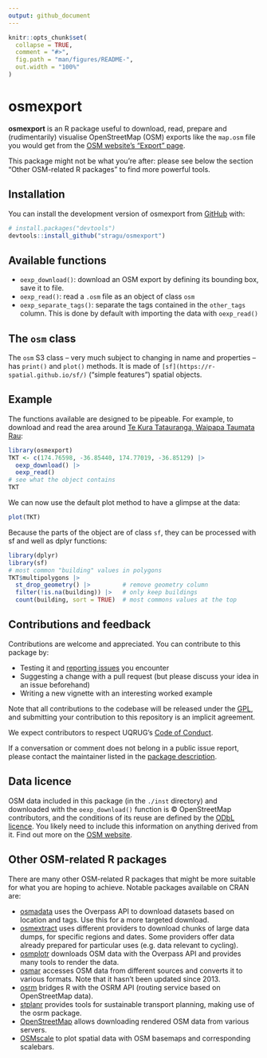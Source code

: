 ```yaml
---
output: github_document
---
```


<!-- README.md is generated from README.Rmd. Please edit that file -->

```r
knitr::opts_chunk$set(
  collapse = TRUE,
  comment = "#>",
  fig.path = "man/figures/README-",
  out.width = "100%"
)
```

# osmexport

<!-- badges: start -->
<!-- badges: end -->

**osmexport** is an R package useful to download, read, prepare and (rudimentarily) visualise OpenStreetMap (OSM) exports like the `map.osm` file you would get from the [OSM website's "Export" page](https://www.openstreetmap.org/export).

This package might not be what you're after: please see below the section "Other OSM-related R packages" to find more powerful tools.

## Installation

You can install the development version of osmexport from [GitHub](https://github.com/) with:

``` r
# install.packages("devtools")
devtools::install_github("stragu/osmexport")
```

## Available functions

* `oexp_download()`: download an OSM export by defining its bounding box, save it to file.
* `oexp_read()`: read a `.osm` file as an object of class `osm`
* `oexp_separate_tags()`: separate the tags contained in the `other_tags` column. This is done by default with importing the data with `oexp_read()`

## The `osm` class

The `osm` S3 class – very much subject to changing in name and properties – has `print()` and `plot()` methods. It is made of `[sf](https://r-spatial.github.io/sf/)` ("simple features") spatial objects.

## Example

The functions available are designed to be pipeable. For example, to download and read the area around [Te Kura Tatauranga, Waipapa Taumata Rau](https://www.auckland.ac.nz/en/science/about-the-faculty/department-of-statistics.html):

```r
library(osmexport)
TKT <- c(174.76598, -36.85440, 174.77019, -36.85129) |>
  oexp_download() |>
  oexp_read()
# see what the object contains
TKT
```

We can now use the default plot method to have a glimpse at the data:

```r
plot(TKT)
```

Because the parts of the object are of class `sf`, they can be processed with sf and well as dplyr functions:

```r
library(dplyr)
library(sf)
# most common "building" values in polygons
TKT$multipolygons |>
  st_drop_geometry() |>         # remove geometry column
  filter(!is.na(building)) |>   # only keep buildings
  count(building, sort = TRUE)  # most commons values at the top
```

## Contributions and feedback

Contributions are welcome and appreciated. You can contribute to this package by:

* Testing it and [reporting issues](https://github.com/stragu/osmexport/issues) you encounter
* Suggesting a change with a pull request (but please discuss your idea in an issue beforehand)
* Writing a new vignette with an interesting worked example

Note that all contributions to the codebase will be released under the [GPL](LICENSE.md), and submitting your contribution to this repository is an implicit agreement.

We expect contributors to respect UQRUG's [Code of Conduct](https://gitlab.com/stragu/uqrug/blob/master/Code_of_Conduct.md).

If a conversation or comment does not belong in a public issue report, please contact the maintainer listed in the [package description](DESCRIPTION).

## Data licence

OSM data included in this package (in the `./inst` directory) and downloaded with the `oexp_download()` function is © OpenStreetMap contributors, and the conditions of its reuse are defined by the [ODbL licence](https://opendatacommons.org/licenses/odbl/). You likely need to include this information on anything derived from it. Find out more on the [OSM website](https://www.openstreetmap.org/copyright).

## Other OSM-related R packages

There are many other OSM-related R packages that might be more suitable for what you are hoping to achieve. Notable packages available on CRAN are:

* [osmadata](https://cran.r-project.org/web/packages/osmdata) uses the Overpass API to download datasets based on location and tags. Use this for a more targeted download.
* [osmextract](https://cran.r-project.org/web/packages/osmextract) uses different providers to download chunks of large data dumps, for specific regions and dates. Some providers offer data already prepared for particular uses (e.g. data relevant to cycling).
* [osmplotr](https://cran.r-project.org/web/packages/osmplotr) downloads OSM data with the Overpass API and provides many tools to render the data.
* [osmar](https://cran.r-project.org/web/packages/osmar/index.html) accesses OSM data from different sources and converts it to various formats. Note that it hasn't been updated since 2013.
* [osrm](https://cran.r-project.org/web/packages/osrm) bridges R with the OSRM API (routing service based on OpenStreetMap data).
* [stplanr](https://cran.r-project.org/web/packages/stplanr) provides tools for sustainable transport planning, making use of the osrm package.
* [OpenStreetMap](https://cran.r-project.org/web/packages/OpenStreetMap) allows downloading rendered OSM data from various servers.
* [OSMscale](https://cran.r-project.org/web/packages/osmplotr) to plot spatial data with OSM basemaps and corresponding scalebars.

